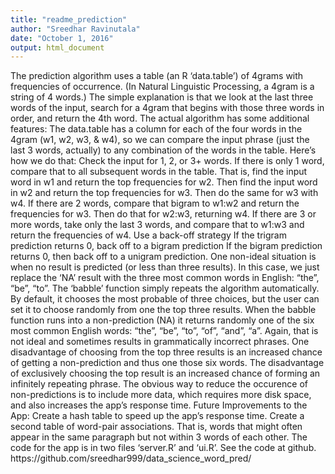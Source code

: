---
title: "readme_prediction"
author: "Sreedhar Ravinutala"
date: "October 1, 2016"
output: html_document
---

The prediction algorithm uses a table (an R 'data.table') of 4grams with frequencies of occurrence. (In Natural Linguistic Processing, a 4gram is a string of 4 words.) The simple explanation is that we look at the last three words of the input, search for a 4gram that begins with those three words in order, and return the 4th word. The actual algorithm has some additional features:
The data.table has a column for each of the four words in the 4gram (w1, w2, w3, & w4), so we can compare the input phrase (just the last 3 words, actually) to any combination of the words in the table. Here's how we do that:
Check the input for 1, 2, or 3+ words.
If there is only 1 word, compare that to all subsequent words in the table. That is, find the input word in w1 and return the top frequencies for w2. Then find the input word in w2 and return the top frequencies for w3. Then do the same for w3 with w4. 
If there are 2 words, compare that bigram to w1:w2 and return the frequencies for w3. Then do that for w2:w3, returning w4.
If there are 3 or more words, take only the last 3 words, and compare that to w1:w3 and return the frequencies of w4.
Use a back-off strategy 
If the trigram prediction returns 0, back off to a bigram prediction
If the bigram prediction returns 0, then back off to a unigram prediction.
One non-ideal situation is when no result is predicted (or less than three results). In this case, we just replace the 'NA' result with the three most common words in English: "the", "be", "to".
The 'babble' function simply repeats the algorithm automatically. By default, it chooses the most probable of three choices, but the user can set it to choose randomly from one the top three results.
When the babble function runs into a non-prediction (NA) it returns randomly one of the six most common English words: "the", "be", "to", "of", "and", "a". Again, that is not ideal and sometimes results in grammatically incorrect phrases. One disadvantage of choosing from the top three results is an increased chance of getting a non-prediction and thus one those six words. The disadvantage of exclusively choosing the top result is an increased chance of forming an infinitely repeating phrase.
The obvious way to reduce the occurence of non-predictions is to include more data, which requires more disk space, and also increases the app's response time.
Future Improvements to the App:
Create a hash table to speed up the app's response time.
Create a second table of word-pair associations. That is, words that might often appear in the same paragraph but not within 3 words of each other.
The code for the app is in two files 'server.R' and 'ui.R'. See the code at github. https://github.com/sreedhar999/data_science_word_pred/
